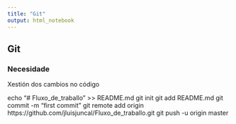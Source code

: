 ```yaml
---
title: "Git"
output: html_notebook
---
```


## Git

### Necesidade

Xestión dos cambios no código


echo "# Fluxo_de_traballo" >> README.md
git init
git add README.md
git commit -m "first commit"
git remote add origin https://github.com/jluisjuncal/Fluxo_de_traballo.git
git push -u origin master
